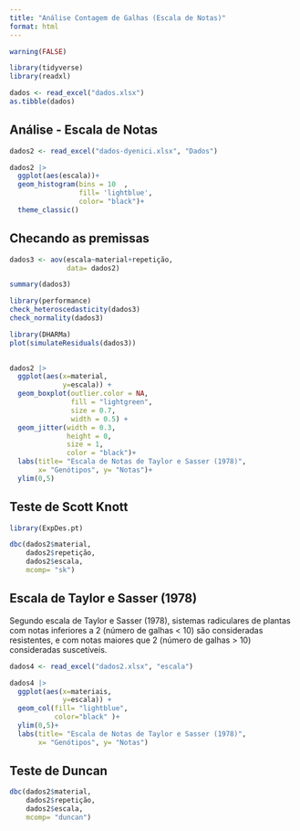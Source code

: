```yaml
---
title: "Análise Contagem de Galhas (Escala de Notas)"
format: html
---
```


```r
warning(FALSE)

library(tidyverse)
library(readxl)

dados <- read_excel("dados.xlsx")
as.tibble(dados)

```

## Análise - Escala de Notas

```r
dados2 <- read_excel("dados-dyenici.xlsx", "Dados")

dados2 |> 
  ggplot(aes(escala))+
  geom_histogram(bins = 10  , 
                 fill= 'lightblue',
                 color= "black")+
  theme_classic()
```

## Checando as premissas

```r
dados3 <- aov(escala~material+repetição,
              data= dados2)

summary(dados3)

library(performance)
check_heteroscedasticity(dados3)
check_normality(dados3)

library(DHARMa)
plot(simulateResiduals(dados3))
  
```

```r
dados2 |> 
  ggplot(aes(x=material,
             y=escala)) +
  geom_boxplot(outlier.color = NA,
               fill = "lightgreen",
               size = 0.7,
               width = 0.5) +
  geom_jitter(width = 0.3,
              height = 0,
              size = 1,
              color = "black")+
  labs(title= "Escala de Notas de Taylor e Sasser (1978)", 
       x= "Genótipos", y= "Notas")+
  ylim(0,5)
```

## Teste de Scott Knott

```r
library(ExpDes.pt)

dbc(dados2$material,
    dados2$repetição,
    dados2$escala,
    mcomp= "sk")
```

## Escala de Taylor e Sasser (1978)

Segundo escala de Taylor e Sasser (1978), sistemas radiculares de plantas com notas inferiores a 2 (número de galhas \< 10) são consideradas resistentes, e com notas maiores que 2 (número de galhas \> 10) consideradas suscetíveis.

```r
dados4 <- read_excel("dados2.xlsx", "escala")

dados4 |> 
  ggplot(aes(x=materiais,
             y=escala)) +
  geom_col(fill= "lightblue",
           color="black" )+
  ylim(0,5)+
  labs(title= "Escala de Notas de Taylor e Sasser (1978)", 
       x= "Genótipos", y= "Notas")
```

## Teste de Duncan

```r
dbc(dados2$material,
    dados2$repetição,
    dados2$escala,
    mcomp= "duncan")
```
